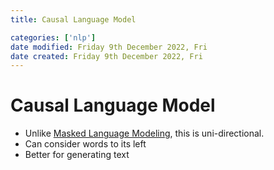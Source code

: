```yaml
---
title: Causal Language Model

categories: ['nlp']
date modified: Friday 9th December 2022, Fri
date created: Friday 9th December 2022, Fri
---
```


# Causal Language Model


- Unlike [Masked Language Modeling](Masked Language Modeling.qmd), this is uni-directional.
- Can consider words to its left
- Better for generating text



